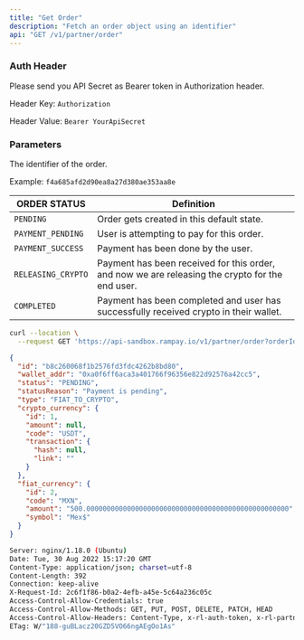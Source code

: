 ```yaml
---
title: "Get Order"
description: "Fetch an order object using an identifier"
api: "GET /v1/partner/order"
---
```


### Auth Header

Please send you API Secret as Bearer token in Authorization header.

Header Key: `Authorization`

Header Value: `Bearer YourApiSecret`

### Parameters

<Param query="orderId" type="string" required>

The identifier of the order.

Example: `f4a685afd2d90ea8a27d380ae353aa8e`

</Param>

| ORDER STATUS |	Definition |
| ------------ | ----------- |
| `PENDING` |	Order gets created in this default state. |
| `PAYMENT_PENDING` |	User is attempting to pay for this order. |
| `PAYMENT_SUCCESS` |	Payment has been done by the user. |
| `RELEASING_CRYPTO` | Payment has been received for this order, and now we are releasing the crypto for the end user. |
| `COMPLETED` |	Payment has been completed and user has successfully received crypto in their wallet. |

<RequestExample>

```bash Request Example
curl --location \
  --request GET 'https://api-sandbox.rampay.io/v1/partner/order?orderId=b8c260068f1b2576fd3fdc4262b8bd80'
```

</RequestExample>

<ResponseExample>

```json Body
{
  "id": "b8c260068f1b2576fd3fdc4262b8bd80",
  "wallet_addr": "0xa0f6ff6aca3a401766f96356e822d92576a42cc5",
  "status": "PENDING",
  "statusReason": "Payment is pending",
  "type": "FIAT_TO_CRYPTO",
  "crypto_currency": {
    "id": 1,
    "amount": null,
    "code": "USDT",
    "transaction": {
      "hash": null,
      "link": ""
    }
  },
  "fiat_currency": {
    "id": 2,
    "code": "MXN",
    "amount": "500.00000000000000000000000000000000000000000000000000",
    "symbol": "Mex$"
  }
}
```

```bash Headers
Server: nginx/1.18.0 (Ubuntu)
Date: Tue, 30 Aug 2022 15:17:20 GMT
Content-Type: application/json; charset=utf-8
Content-Length: 392
Connection: keep-alive
X-Request-Id: 2c6f1f86-b0a2-4efb-a45e-5c64a236c05c
Access-Control-Allow-Credentials: true
Access-Control-Allow-Methods: GET, PUT, POST, DELETE, PATCH, HEAD
Access-Control-Allow-Headers: Content-Type, x-rl-auth-token, x-rl-partner-auth-token
ETag: W/"188-guBLacz20GZD5VO66ngAEgOo1As"
```

</ResponseExample>